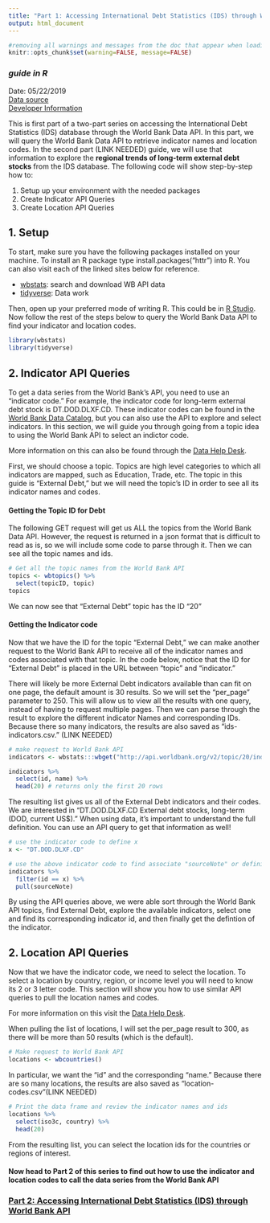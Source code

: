 ---
title: "Part 1: Accessing International Debt Statistics (IDS) through World Bank API"
output: html_document
---
```{r global_options, include=FALSE}
#removing all warnings and messages from the doc that appear when loading the packages
knitr::opts_chunk$set(warning=FALSE, message=FALSE)
```
### *guide in R*
Date: 05/22/2019 <br>
[Data source](https://datacatalog.worldbank.org/dataset/international-debt-statistics)<br>
[Developer Information](https://datahelpdesk.worldbank.org/knowledgebase/topics/125589-developer-information)

This is first part of a two-part series on accessing the International Debt Statistics (IDS) database through the World Bank Data API. In this part, we will query the World Bank Data API to retrieve indicator names and location codes. In the second part (LINK NEEDED) guide, we will use that information to explore the **regional trends of long-term external debt stocks** from the IDS database. The following code will show step-by-step how to:

1. Setup up your environment with the needed packages
2. Create Indicator API Queries
3. Create Location API Queries

## 1. Setup
To start, make sure you have the following packages installed on your machine. To install an R package type install.packages("httr") into R. You can also visit each of the linked sites below for reference.

- [wbstats](https://cran.r-project.org/web/packages/wbstats/vignettes/Using_the_wbstats_package.html): search and download WB API data
- [tidyverse](https://cran.r-project.org/web/packages/tidyverse/index.html):  Data work


Then, open up your preferred mode of writing R. This could be in [R Studio](https://www.rstudio.com/). Now follow the rest of the steps below to query the World Bank Data API to find your indicator and location codes.

```{r}
library(wbstats)
library(tidyverse)
```

## 2. Indicator API Queries
To get a data series from the World Bank's API, you need to use an "indicator code." For example, the indicator code for long-term external debt stock is DT.DOD.DLXF.CD. These indicator codes can be found in the [World Bank Data Catalog](https://datacatalog.worldbank.org/), but you can also use the API to explore and select indicators. In this section, we will guide you through going from a topic idea to using the World Bank API to select an indictor code.

More information on this can also be found through the [Data Help Desk](https://datahelpdesk.worldbank.org/knowledgebase/articles/898599-indicator-api-queries).

First, we should choose a topic. Topics are high level categories to which all indicators are mapped, such as Education, Trade, etc. The topic in this guide is "External Debt," but we will need the topic's ID in order to see all its indicator names and codes.

#### Getting the Topic ID for Debt

The following GET request will get us ALL the topics from the World Bank Data API. However, the request is returned in a json format that is difficult to read as is, so we will include some code to parse through it. Then we can see all the topic names and ids.

```{r}
# Get all the topic names from the World Bank API
topics <- wbtopics() %>%
  select(topicID, topic)
topics
```
We can now see that "External Debt" topic has the ID "20"

#### Getting the Indicator code

Now that we have the ID for the topic "External Debt," we can make another request to the World Bank API to receive all of the indicator names and codes associated with that topic. In the code below, notice that the ID for "External Debt" is placed in the URL between "topic" and "indicator."

There will likely be more External Debt indicators available than can fit on one page, the default amount is 30 results. So we will set the "per_page" parameter to 250. This will allow us to view all the results with one query, instead of having to request multiple pages. Then we can parse through the result to explore the different indicator Names and corresponding IDs. Because there so many indicators, the results are also saved as "ids-indicators.csv." (LINK NEEDED)

```{r}
# make request to World Bank API
indicators <- wbstats:::wbget("http://api.worldbank.org/v2/topic/20/indicator?format=JSON") 

indicators %>%
  select(id, name) %>%
  head(20) # returns only the first 20 rows

```


The resulting list gives us all of the External Debt indicators and their codes. We are interested in "DT.DOD.DLXF.CD External debt stocks, long-term (DOD, current US$)." When using data, it's important to understand the full definition. You can use an API query to get that information as well!

```{r}
# use the indicator code to define x
x <- "DT.DOD.DLXF.CD"

# use the above indicator code to find associate "sourceNote" or definition
indicators %>%
  filter(id == x) %>%
  pull(sourceNote)
```

By using the API queries above, we were able sort through the World Bank API topics, find External Debt, explore the available indicators, select one and find its corresponding indicator id, and then finally get the defintion of the indicator.

## 2. Location API Queries

Now that we have the indicator code, we need to select the location. To select a location by country, region, or income level you will need to know its 2 or 3 letter code. This section will show you how to use similar API queries to pull the location names and codes. 

For more information on this visit the [Data Help Desk](https://datahelpdesk.worldbank.org/knowledgebase/articles/898590-country-api-queries).

When pulling the list of locations, I will set the per_page result to 300, as there will be more than 50 results (which is the default).

```{r}
# Make request to World Bank API
locations <- wbcountries()
```

In particular, we want the "id" and the corresponding "name." Because there are so many locations, the results are also saved as "location-codes.csv"(LINK NEEDED)
```{r}
# Print the data frame and review the indicator names and ids
locations %>%
  select(iso3c, country) %>%
  head(20)
```

From the resulting list, you can select the location ids for the countries or regions of interest.

#### Now head to Part 2 of this series to find out how to use the indicator and location codes to call the data series from the World Bank API
### [Part 2: Accessing International Debt Statistics (IDS) through World Bank API](https://github.com/worldbank/debt-data/blob/master/api-guide/ids-api-guide-r-2.ipynb)











